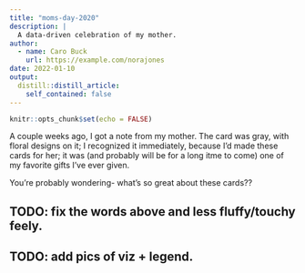 ```yaml
---
title: "moms-day-2020"
description: |
  A data-driven celebration of my mother.
author:
  - name: Caro Buck
    url: https://example.com/norajones
date: 2022-01-10
output:
  distill::distill_article:
    self_contained: false
---
```



```r
knitr::opts_chunk$set(echo = FALSE)
```

A couple weeks ago, I got a note from my mother. The card was gray, with floral designs on it; I recognized it immediately, because I'd made these cards for her; it was (and probably will be for a long itme to come) one of my favorite gifts I've ever given. 

You're probably wondering- what's so great about these cards?? 

## TODO: fix the words above and less fluffy/touchy feely. 

## TODO: add pics of viz + legend. 


